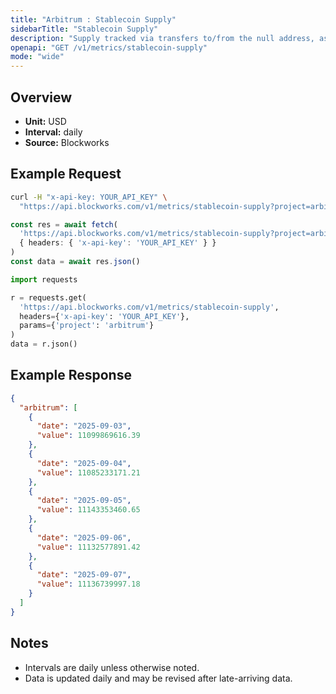 ```yaml
---
title: "Arbitrum : Stablecoin Supply"
sidebarTitle: "Stablecoin Supply"
description: "Supply tracked via transfers to/from the null address, as well as distinct issuance and redemption events for supported stablecoins. Circulating supply remove supply held in bridges, token treasuries, and known mint/burn addresses."
openapi: "GET /v1/metrics/stablecoin-supply"
mode: "wide"
---
```


## Overview

- **Unit:** USD
- **Interval:** daily
- **Source:** Blockworks

## Example Request

<CodeGroup>

```bash cURL
curl -H "x-api-key: YOUR_API_KEY" \
  "https://api.blockworks.com/v1/metrics/stablecoin-supply?project=arbitrum"
```

```typescript TypeScript
const res = await fetch(
  'https://api.blockworks.com/v1/metrics/stablecoin-supply?project=arbitrum',
  { headers: { 'x-api-key': 'YOUR_API_KEY' } }
)
const data = await res.json()
```

```python Python
import requests

r = requests.get(
  'https://api.blockworks.com/v1/metrics/stablecoin-supply',
  headers={'x-api-key': 'YOUR_API_KEY'},
  params={'project': 'arbitrum'}
)
data = r.json()
```

</CodeGroup>

## Example Response

```json
{
  "arbitrum": [
    {
      "date": "2025-09-03",
      "value": 11099869616.39
    },
    {
      "date": "2025-09-04",
      "value": 11085233171.21
    },
    {
      "date": "2025-09-05",
      "value": 11143353460.65
    },
    {
      "date": "2025-09-06",
      "value": 11132577891.42
    },
    {
      "date": "2025-09-07",
      "value": 11136739997.18
    }
  ]
}
```

## Notes
- Intervals are daily unless otherwise noted.
- Data is updated daily and may be revised after late-arriving data.
